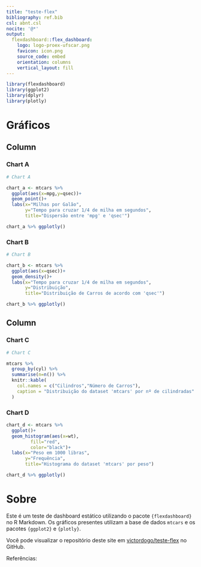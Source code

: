 ```yaml
---
title: "teste-flex"
bibliography: ref.bib
csl: abnt.csl
nocite: '@*'
output: 
  flexdashboard::flex_dashboard:
    logo: logo-proex-ufscar.png
    favicon: icon.png
    source_code: embed
    orientation: columns
    vertical_layout: fill
---
```


```r
library(flexdashboard)
library(ggplot2)
library(dplyr)
library(plotly)
```

Gráficos
================================================================

Column {data-width=650}
-----------------------------------------------------------------------

### Chart A

```r
# Chart A

chart_a <- mtcars %>% 
  ggplot(aes(x=mpg,y=qsec))+
  geom_point()+
  labs(x="Milhas por Galão",
       y="Tempo para cruzar 1/4 de milha em segundos",
       title="Dispersão entre 'mpg' e 'qsec'")

chart_a %>% ggplotly()

```

### Chart B

```r

# Chart B

chart_b <- mtcars %>% 
  ggplot(aes(x=qsec))+
  geom_density()+
  labs(x="Tempo para cruzar 1/4 de milha em segundos",
       y="Distribuição",
       title="Distribuição de Carros de acordo com 'qsec'")

chart_b %>% ggplotly()

```

Column {data-width=350}
-----------------------------------------------------------------------

### Chart C

```r

# Chart C

mtcars %>% 
  group_by(cyl) %>% 
  summarise(n=n()) %>% 
  knitr::kable(
    col.names = c("Cilindros","Número de Carros"),
    caption = "Distribuição do dataset 'mtcars' por nº de cilindradas"
  )

```

### Chart D

```r

chart_d <- mtcars %>% 
  ggplot()+
  geom_histogram(aes(x=wt),
         fill="red",
         color="black")+
  labs(x="Peso em 1000 libras",
       y="Frequência",
       title="Histograma do dataset 'mtcars' por peso")

chart_d %>% ggplotly()

```

Sobre
======================================================

Este é um teste de dashboard estático utilizando o pacote `{flexdashboard}` no R Markdown. Os gráficos presentes utilizam a base de dados `mtcars` e os pacotes `{ggplot2}` e `{plotly}`.

Você pode visualizar o repositório deste site em [victordogo/teste-flex](https://github.com/victordogo/teste-flex) no GitHub.

Referências:

<div id="refs"></div>
